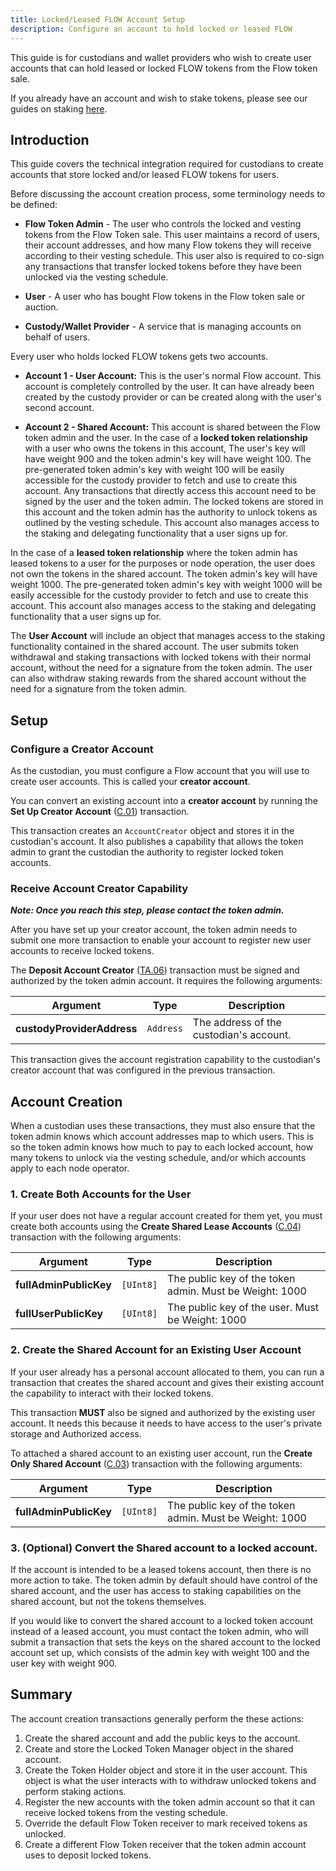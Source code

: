 ```yaml
---
title: Locked/Leased FLOW Account Setup
description: Configure an account to hold locked or leased FLOW
---
```


<Callout type="warning">

  This guide is for custodians and wallet providers who wish to create user accounts 
  that can hold leased or locked FLOW tokens from the Flow token sale.

  If you already have an account and wish to stake tokens, 
  please see our guides on staking [here](/staking/).

</Callout>

## Introduction

This guide covers the technical integration required for custodians to create
accounts that store locked and/or leased FLOW tokens for users.

Before discussing the account creation process, some terminology needs to be defined:

- **Flow Token Admin** - The user who controls the locked and vesting tokens from the 
Flow Token sale. This user maintains a record of users, their account addresses, 
and how many Flow tokens they will receive according to their vesting schedule.
This user also is required to co-sign any transactions that transfer locked tokens
before they have been unlocked via the vesting schedule.

- **User** - A user who has bought Flow tokens in the Flow token sale or auction.

- **Custody/Wallet Provider** - A service that is managing accounts on behalf of users.

Every user who holds locked FLOW tokens gets two accounts.

- **Account 1 - User Account:** This is the user's normal Flow account. 
This account is completely controlled by the user. It can have already been created by 
the custody provider or can be created along with the user's second account.

- **Account 2 - Shared Account:** This account is shared between the Flow token admin and the user.
In the case of a **locked token relationship** with a user who owns the tokens in this account,
The user's key will have weight 900 and the token admin's key will have weight 100. 
The pre-generated token admin's key with weight 100 will be easily accessible for the custody provider
to fetch and use to create this account.
Any transactions that directly access this account need to be signed by the user and the token admin.
The locked tokens are stored in this account and the token admin has the authority to unlock
tokens as outlined by the vesting schedule. This account also manages access to the staking
and delegating functionality that a user signs up for. 

In the case of a **leased token relationship** where the token admin has leased tokens
to a user for the purposes or node operation, the user does not own the tokens in the shared account.
The token admin's key will have weight 1000.
The pre-generated token admin's key with weight 1000 will be easily accessible for the custody provider
to fetch and use to create this account. This account also manages access to the staking
and delegating functionality that a user signs up for. 

The **User Account** will include an object that manages access to 
the staking functionality contained in the shared account.
The user submits token withdrawal and staking transactions with locked tokens
with their normal account, without the need for a signature from the token admin.
The user can also withdraw staking rewards from the shared account without the need for a signature
from the token admin.

## Setup

### Configure a Creator Account

As the custodian, you must configure a Flow account that you will use to 
create user accounts. This is called your **creator account**.

You can convert an existing account into a **creator account** by running
the **Set Up Creator Account** ([C.01](/core-contracts/locked-tokens/#custodian)) transaction.

This transaction creates an `AccountCreator` object and stores it in the custodian's account.
It also publishes a capability that allows the token admin to grant the custodian 
the authority to register locked token accounts.

### Receive Account Creator Capability

_**Note: Once you reach this step, please contact the token admin.**_

After you have set up your creator account, 
the token admin needs to submit one more transaction
to enable your account to register new user accounts to receive locked tokens.

The **Deposit Account Creator** ([TA.06](/core-contracts/locked-tokens/#token-admin)) transaction 
must be signed and authorized by the token admin account. It requires the
following arguments:

| Argument                    | Type      | Description |
|-----------------------------|-----------|-------------|
| **custodyProviderAddress**  | `Address` | The address of the custodian's account. |

This transaction gives the account registration capability to the custodian's creator account
that was configured in the previous transaction.

## Account Creation

When a custodian uses these transactions, they must also ensure that 
the token admin knows which account addresses map to which users. This is so 
the token admin knows how much to pay to each locked account, 
how many tokens to unlock via the vesting schedule, 
and/or which accounts apply to each node operator.

### 1. Create Both Accounts for the User

If your user does not have a regular account created for them yet, you must 
create both accounts using the **Create Shared Lease Accounts** ([C.04](/core-contracts/locked-tokens/#custodian))
transaction with the following arguments:

| Argument                  | Type      | Description |
|---------------------------|-----------|-------------|
| **fullAdminPublicKey**    | `[UInt8]` | The public key of the token admin. Must be Weight: 1000 |
| **fullUserPublicKey**     | `[UInt8]` | The public key of the user. Must be Weight: 1000 |

### 2. Create the Shared Account for an Existing User Account

If your user already has a personal account allocated to them, you can run a transaction
that creates the shared account and gives their existing account the capability
to interact with their locked tokens.

<Callout type="warning">

  This transaction **MUST** also be signed and authorized by the existing user account.
  It needs this because it needs to have access to the user's private storage and Authorized access.

</Callout>

To attached a shared account to an existing user account, 
run the **Create Only Shared Account** ([C.03](/core-contracts/locked-tokens/#custodian))
transaction with the following arguments:

| Argument                  | Type      | Description |
|---------------------------|-----------|-------------|
| **fullAdminPublicKey** | `[UInt8]` | The public key of the token admin. Must be Weight: 1000 |

### 3. (Optional) Convert the Shared account to a locked account.

If the account is intended to be a leased tokens account, then there is no more action to take.
The token admin by default should have control of the shared account, and the user has access
to staking capabilities on the shared account, but not the tokens themselves.

If you would like to convert the shared account to a locked token account instead of a leased account,
you must contact the token admin, who will submit a transaction that sets the keys on the shared account
to the locked account set up, which consists of the admin key with weight 100 and the user key with weight 900.

## Summary 

The account creation transactions generally perform the these actions:

1. Create the shared account and add the public keys to the account.
2. Create and store the Locked Token Manager object in the shared account.
3. Create the Token Holder object and store it in the user account. This object
is what the user interacts with to withdraw unlocked tokens and perform staking actions.
4. Register the new accounts with the token admin account so that 
it can receive locked tokens from the vesting schedule.
5. Override the default Flow Token receiver to mark received tokens as unlocked.
6. Create a different Flow Token receiver that the token admin account uses to deposit locked tokens.

